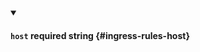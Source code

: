 
<details className="config-field" data-expandable="false" open>
<summary>

#### `host` <span class="config-field-required" data-required="false">required</span> <span class="config-field-type">string</span> <span class="config-field-default"></span> <span class="config-field-enum"></span> {#ingress-rules-host}



</summary>



</details>
